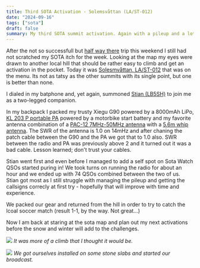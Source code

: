 ```yaml
---
title: Third SOTA Activation - Solemsvåttan (LA/ST-012)
date: "2024-09-16"
tags: ["sota"]
draft: false
summary: My third SOTA summit activation. Again with a pileup and a lot of fun!
---
```


After the not so successfull but [half way there](../half-way-there/) trip this weekend I still had not scratched my SOTA itch for the week. Looking at the map my eyes were drawn to another local hill that should be rather easy to climb and get an activation in the pocket. Today it was [Solesmvåttan, LA/ST-012](https://sotl.as/summits/LA/ST-012) that was on the menu. Its not as tatsy as the other summits with its single point, but one is better than none.

I dialed in my batphone and, yet again, summoned [Stian (LB5SH)](https://lb5sh.no/) to join me as a two-legged companion.

In my backpack I packed my trusty Xiegu G90 powered by a 8000mAh LiPo, [KL 203 P portable PA](https://www.rmitaly.com/en/product/kl-203-p/) powered by a motorbike start battery and my favorite antenna combination of a [PAC-12 7MHz-50MHz antenna](https://s.click.aliexpress.com/e/_DBHrEoj) with a [5.6m whip antenna](https://s.click.aliexpress.com/e/_DdsW1SF). The SWR of the antenna is 1.0 on 14mHz and after chaning the patch cable between the G90 and the PA we got that to 1.0 also. SWR between the radio and PA was previously above 2 and it turned out it was a bad cable. Lesson learned; don't trust your cables.

Stian went first and even before I managed to add a self spot on Sota Watch QSOs started puring in! We took turns on running the radio for about an hour and we ended up with 74 QSOs combined between the two of us. Stian got most as I still struggle with managing the pileup and getting the callsigns correcly at first try - hopefully that will improve with time and experience.

We packed our gear and returned from the hill in order to try to catch the lcoal soccer match (result 1-1, by the way. Not great...)

Now I am back at staring at the sota map and plan out my next activations before the snow and winter will add to the challenges.

![](/static/images/IMG20240915180313.jpg)
_It was more of a climb that I thought it would be._

![](/static/images/IMG20240915185714.jpg)
_We got ourselves installed on some stone slabs and started our broadcast._
